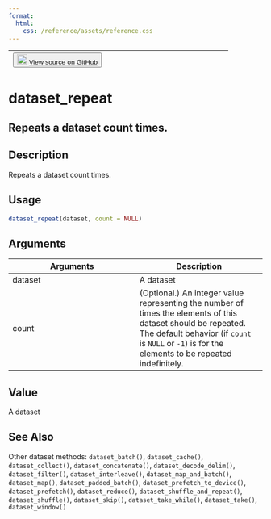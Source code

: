 ```yaml
---
format:
  html:
    css: /reference/assets/reference.css
---
```


| <button class="button"> ![](/reference/assets/GitHub-Mark-32px.png){width="20"} [View source on GitHub](https://github.com/rstudio/tfdatasets//blob/main/R/dataset_methods.R#L14) </button> |
|:------------------------------:|:--------------------------------------:|

# dataset_repeat

## Repeats a dataset count times.

## Description
Repeats a dataset count times. 


## Usage
```r
dataset_repeat(dataset, count = NULL) 
```

## Arguments
|Arguments|Description|
|---|---|
| dataset | A dataset |
| count | (Optional.) An integer value representing the number of times the elements of this dataset should be repeated. The default behavior (if `count` is `NULL` or `-1`) is for the elements to be repeated indefinitely. |



## Value
A dataset 



## See Also
Other dataset methods:  `dataset_batch()`, `dataset_cache()`, `dataset_collect()`, `dataset_concatenate()`, `dataset_decode_delim()`, `dataset_filter()`, `dataset_interleave()`, `dataset_map_and_batch()`, `dataset_map()`, `dataset_padded_batch()`, `dataset_prefetch_to_device()`, `dataset_prefetch()`, `dataset_reduce()`, `dataset_shuffle_and_repeat()`, `dataset_shuffle()`, `dataset_skip()`, `dataset_take_while()`, `dataset_take()`, `dataset_window()`

